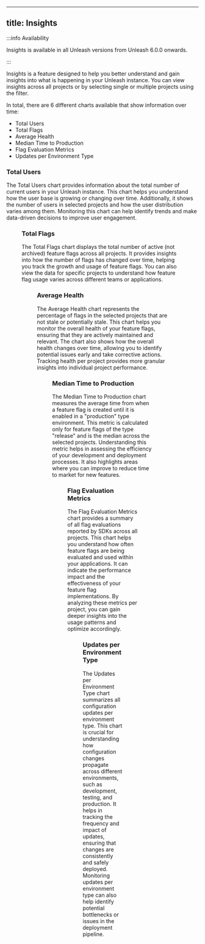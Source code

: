 
---
title: Insights
---


:::info Availability

Insights is available in all Unleash versions from Unleash 6.0.0 onwards.

:::

Insights is a feature designed to help you better understand and gain insights into what is happening in your Unleash instance. You can view insights across all projects or by selecting single or multiple projects using the filter.

In total, there are 6 different charts available that show information over time:

- Total Users
- Total Flags
- Average Health
- Median Time to Production
- Flag Evaluation Metrics
- Updates per Environment Type



### Total Users

The Total Users chart provides information about the total number of current users in your Unleash instance. This chart helps you understand how the user base is growing or changing over time. Additionally, it shows the number of users in selected projects and how the user distribution varies among them. Monitoring this chart can help identify trends and make data-driven decisions to improve user engagement.

<Figure img="/img/insights-total-users.png" caption="Total Users chart showing the growth and distribution of users over time."/>

### Total Flags

The Total Flags chart displays the total number of active (not archived) feature flags across all projects. It provides insights into how the number of flags has changed over time, helping you track the growth and usage of feature flags. You can also view the data for specific projects to understand how feature flag usage varies across different teams or applications.

<Figure img="/img/insights-total-flags.png" caption="Total Flags chart illustrating the active feature flags and their trends over time."/>

### Average Health

The Average Health chart represents the percentage of flags in the selected projects that are not stale or potentially stale. This chart helps you monitor the overall health of your feature flags, ensuring that they are actively maintained and relevant. The chart also shows how the overall health changes over time, allowing you to identify potential issues early and take corrective actions. Tracking health per project provides more granular insights into individual project performance.

<Figure img="/img/insights-health.png" caption="Average Health chart displaying the percentage of non-stale flags and their changes over time."/>

### Median Time to Production

The Median Time to Production chart measures the average time from when a feature flag is created until it is enabled in a "production" type environment. This metric is calculated only for feature flags of the type "release" and is the median across the selected projects. Understanding this metric helps in assessing the efficiency of your development and deployment processes. It also highlights areas where you can improve to reduce time to market for new features.

<Figure img="/img/insights-production.png" caption="Median Time to Production chart showing the average time taken for feature flags to go live."/>

### Flag Evaluation Metrics

The Flag Evaluation Metrics chart provides a summary of all flag evaluations reported by SDKs across all projects. This chart helps you understand how often feature flags are being evaluated and used within your applications. It can indicate the performance impact and the effectiveness of your feature flag implementations. By analyzing these metrics per project, you can gain deeper insights into the usage patterns and optimize accordingly.

<Figure img="/img/insights-evaluation.png" caption="Flag Evaluation Metrics chart summarizing the evaluations and usage patterns of feature flags."/>

### Updates per Environment Type

The Updates per Environment Type chart summarizes all configuration updates per environment type. This chart is crucial for understanding how configuration changes propagate across different environments, such as development, testing, and production. It helps in tracking the frequency and impact of updates, ensuring that changes are consistently and safely deployed. Monitoring updates per environment type can also help identify potential bottlenecks or issues in the deployment pipeline.

<Figure img="/img/insights-updates.png" caption="Updates per Environment Type chart showing the summary of configuration updates across different environments."/>
